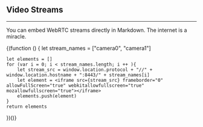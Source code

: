 ## Video Streams

---

You can embed WebRTC streams directly in Markdown. The internet is a miracle.

{(function () {
    let stream_names = ["camera0", "camera1"]

    let elements = []
    for (var i = 0; i < stream_names.length; i ++ ){
        let stream_src = window.location.protocol + "//" + window.location.hostname + ":8443/" + stream_names[i]
        let element = <iframe src={stream_src} frameborder="0" allowFullScreen="true" webkitallowfullscreen="true" mozallowfullscreen="true"></iframe>
        elements.push(element)
    }
    return elements
})()}
